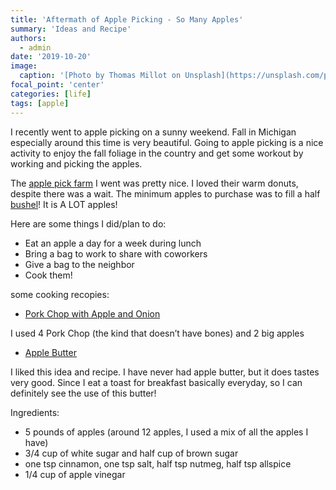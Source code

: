 ```yaml
---
title: 'Aftermath of Apple Picking - So Many Apples'
summary: 'Ideas and Recipe'
authors:
  - admin
date: '2019-10-20'
image:
  caption: '[Photo by Thomas Millot on Unsplash](https://unsplash.com/photos/bInuR-nuU9o)'
focal_point: 'center'
categories: [life]
tags: [apple]
---
```



I recently went to apple picking on a sunny weekend. Fall in Michigan especially around this time is very beautiful. Going to apple picking is a nice activity to enjoy the fall foliage in the country and get some workout by working and picking the apples.

The [apple pick farm](https://www.wasemfruitfarm.com/) I went was pretty nice. I loved their warm donuts, despite there was a wait. The minimum apples to purchase was to fill a half [bushel](https://en.wikipedia.org/wiki/Bushel)! It is A LOT apples!

Here are some things I did/plan to do:

- Eat an apple a day for a week during lunch
- Bring a bag to work to share with coworkers
- Give a bag to the neighbor
- Cook them!

some cooking recopies:

- [Pork Chop with Apple and Onion](https://www.laurainthekitchen.com/recipes/skillet-pork-chops-with-apples-and-onions/) 

I used 4 Pork Chop (the kind that doesn't have bones) and 2 big apples

- [Apple Butter](https://www.allrecipes.com/recipe/268029/chef-johns-apple-butter/)

I liked this idea and recipe. I have never had apple butter, but it does tastes very good. Since I eat a toast for breakfast basically everyday, so I can definitely see the use of this butter!

Ingredients: 

+ 5 pounds of apples (around 12 apples, I used a mix of all the apples I have) </br>
+ 3/4 cup of white sugar and half cup of brown sugar </br>
+ one tsp cinnamon, one tsp salt, half tsp nutmeg, half tsp allspice </br>
+ 1/4 cup of apple vinegar





